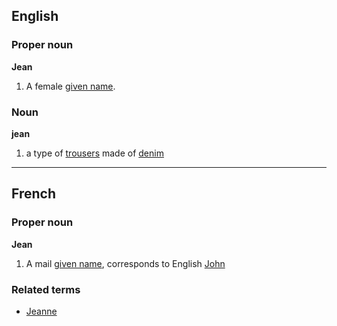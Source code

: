 ==English==
===Proper noun===
'''Jean'''

#A female [[given name]].

===Noun===
'''jean'''

# a type of [[trousers]] made of [[denim]]

----

==French==
===Proper noun===
'''Jean'''

#A mail [[given name]], corresponds to English [[John]]

===Related terms===
*[[Jeanne]]